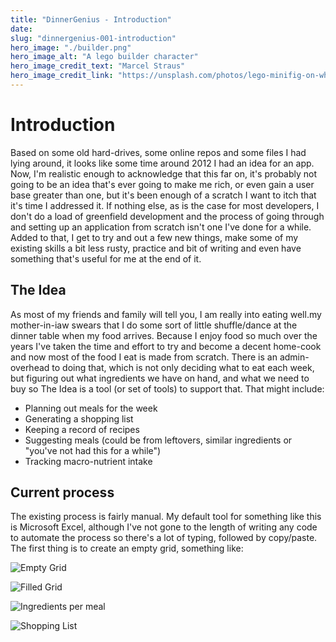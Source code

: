 ```yaml
---
title: "DinnerGenius - Introduction"
date: 
slug: "dinnergenius-001-introduction"
hero_image: "./builder.png"
hero_image_alt: "A lego builder character"
hero_image_credit_text: "Marcel Straus"
hero_image_credit_link: "https://unsplash.com/photos/lego-minifig-on-white-surface-rxGN4Z6wN5s"
---
```



Introduction
============

Based on some old hard-drives, some online repos and some files I had lying around, it looks like some time around 2012 I had an idea for an app. Now, I'm realistic enough to acknowledge that this far on, it's probably not going to be an idea that's ever going to make me rich, or even gain a user base greater than one, but it's been enough of a scratch I want to itch that it's time I addressed it. If nothing else, as is the case for most developers, I don't do a load of greenfield development and the process of going through and setting up an application from scratch isn't one I've done for a while. Added to that, I get to try and out a few new things, make some of my existing skills a bit less rusty, practice and bit of writing and even have something that's useful for me at the end of it.


The Idea
--------

As most of my friends and family will tell you, I am really into eating well.my mother-in-iaw swears that I do some sort of little shuffle/dance at the dinner table when my food arrives. Because I enjoy food so much over the years I've taken the time and effort to try and become a decent home-cook and now most of the food I eat is made from scratch. There is an admin-overhead to doing that, which is not only deciding what to eat each week, but figuring out what ingredients we have on hand, and what we need to buy so The Idea is a tool (or set of tools) to support that. That might include:

* Planning out meals for the week
* Generating a shopping list
* Keeping a record of recipes
* Suggesting meals (could be from leftovers, similar ingredients or "you've not had this for a while")
* Tracking macro-nutrient intake

Current process
---------------

The existing process is fairly manual. My default tool for something like this is Microsoft Excel, although I've not gone to the length of writing any code to automate the process so there's a lot of typing, followed by copy/paste. The first thing is to create an empty grid, something like:

![Empty Grid](./excelmealplan001.png)

![Filled Grid](./excelmealplan002.png)

![Ingredients per meal](./excelmealplan003.png)

![Shopping List](./excelmealplan004.png)


